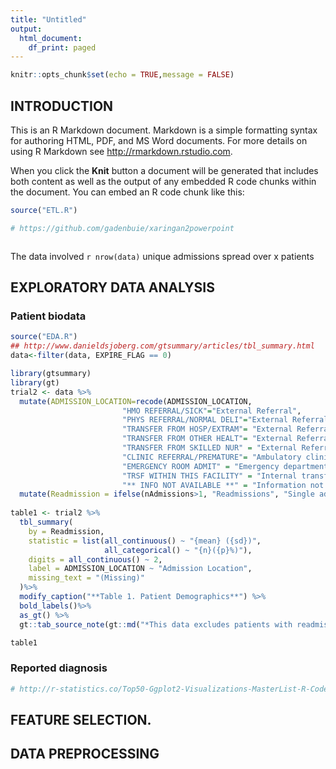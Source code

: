 ```yaml
---
title: "Untitled"
output:
  html_document:
    df_print: paged
---
```


```r
knitr::opts_chunk$set(echo = TRUE,message = FALSE)
```

## INTRODUCTION

This is an R Markdown document. Markdown is a simple formatting syntax for authoring HTML, PDF, and MS Word documents. For more details on using R Markdown see <http://rmarkdown.rstudio.com>.

When you click the **Knit** button a document will be generated that includes both content as well as the output of any embedded R code chunks within the document. You can embed an R code chunk like this:

```r
source("ETL.R")

# https://github.com/gadenbuie/xaringan2powerpoint



```

The data involved `r nrow(data)` unique admissions spread over  x patients


## EXPLORATORY DATA ANALYSIS

### Patient biodata

```r

source("EDA.R")
## http://www.danieldsjoberg.com/gtsummary/articles/tbl_summary.html
data<-filter(data, EXPIRE_FLAG == 0)

library(gtsummary)
library(gt)
trial2 <- data %>% 
  mutate(ADMISSION_LOCATION=recode(ADMISSION_LOCATION, 
                         "HMO REFERRAL/SICK"="External Referral",
                         "PHYS REFERRAL/NORMAL DELI"="External Referral",
                         "TRANSFER FROM HOSP/EXTRAM"= "External Referral",
                         "TRANSFER FROM OTHER HEALT"= "External Referral",
                         "TRANSFER FROM SKILLED NUR" = "External Referral",
                         "CLINIC REFERRAL/PREMATURE"= "Ambulatory clinic",
                         "EMERGENCY ROOM ADMIT" = "Emergency department",
                         "TRSF WITHIN THIS FACILITY" = "Internal transfer",
                         "** INFO NOT AVAILABLE **" = "Information not available")) %>% 
  mutate(Readmission = ifelse(nAdmissions>1, "Readmissions", "Single admission"))%>% select(GENDER,AGE,ADMISSION_TYPE, MARITAL_STATUS,ADMISSION_LOCATION,INSURANCE,Readmission) 
  
table1 <- trial2 %>%
  tbl_summary(
    by = Readmission,
    statistic = list(all_continuous() ~ "{mean} ({sd})",
                     all_categorical() ~ "{n}({p}%)"),
    digits = all_continuous() ~ 2,
    label = ADMISSION_LOCATION ~ "Admission Location",
    missing_text = "(Missing)"
  )%>%
  modify_caption("**Table 1. Patient Demographics**") %>%
  bold_labels()%>%
  as_gt() %>%
  gt::tab_source_note(gt::md("*This data excludes patients with readmissions*"))

table1

```


### Reported diagnosis

```r
# http://r-statistics.co/Top50-Ggplot2-Visualizations-MasterList-R-Code.html


```


## FEATURE SELECTION.



## DATA PREPROCESSING



